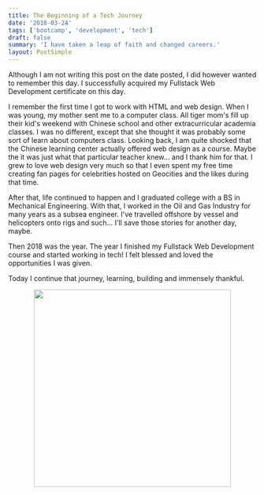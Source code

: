 ```yaml
---
title: The Beginning of a Tech Journey
date: '2018-03-24'
tags: ['bootcamp', 'development', 'tech']
draft: false
summary: 'I have taken a leap of faith and changed careers.'
layout: PostSimple
---
```


Although I am not writing this post on the date posted, I did however wanted to remember this day. I successfully acquired my Fullstack Web Development certificate on this day.

I remember the first time I got to work with HTML and web design. When I was young, my mother sent me to a computer class. All tiger mom's fill up their kid's weekend with Chinese school and other extracurricular academia classes. I was no different, except that she thought it was probably some sort of learn about computers class. Looking back, I am quite shocked that the Chinese learning center actually offered web design as a course. Maybe the it was just what that particular teacher knew... and I thank him for that. I grew to love web design very much so that I even spent my free time creating fan pages for celebrities hosted on Geocities and the likes during that time.

After that, life continued to happen and I graduated college with a BS in Mechanical Engineering. With that, I worked in the Oil and Gas Industry for many years as a subsea engineer. I've travelled offshore by vessel and helicopters onto rigs and such... I'll save those stories for another day, maybe.

Then 2018 was the year. The year I finished my Fullstack Web Development course and started working in tech! I felt blessed and loved the opportunities I was given.

Today I continue that journey, learning, building and immensely thankful.

<p align="center">
  <img src="/static/images/graduation.png" width="400px" />
</p>
